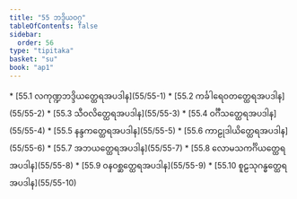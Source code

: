 ```yaml
---
title: "55 ဘဒ္ဒိယဝဂ္ဂ"
tableOfContents: false
sidebar:
  order: 56
type: "tipitaka"
basket: "su"
book: "ap1"
---
```



<DynamicBreadcrumb />



<TableOfContents book="ap1" section="55">
* [55.1 လကုဏ္ဍဘဒ္ဒိယတ္ထေရအပဒါန](55/55-1)
* [55.2 ကင်္ခါရေဝတတ္ထေရအပဒါန](55/55-2)
* [55.3 သီဝလိတ္ထေရအပဒါန](55/55-3)
* [55.4 ဝင်္ဂီသတ္ထေရအပဒါန](55/55-4)
* [55.5 နန္ဒကတ္ထေရအပဒါန](55/55-5)
* [55.6 ကာဠုဒါယိတ္ထေရအပဒါန](55/55-6)
* [55.7 အဘယတ္ထေရအပဒါန](55/55-7)
* [55.8 လောမသကင်္ဂိယတ္ထေရအပဒါန](55/55-8)
* [55.9 ဝနဝစ္ဆတ္ထေရအပဒါန](55/55-9)
* [55.10 စူဠသုဂန္ဓတ္ထေရအပဒါန](55/55-10)
</TableOfContents>